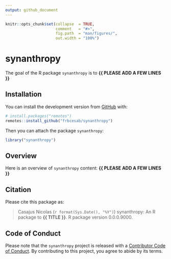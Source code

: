 ```yaml
---
output: github_document
---
```


<!-- README.md is generated from README.Rmd. Please edit that file -->


```r
knitr::opts_chunk$set(collapse  = TRUE,
                      comment   = "#>",
                      fig.path  = "man/figures/",
                      out.width = "100%")
```



synanthropy
=========================================================

<!-- badges: start -->
<!-- badges: end -->


The goal of the R package `synanthropy` is to **{{ PLEASE ADD A FEW LINES }}**



## Installation

You can install the development version from [GitHub](https://github.com/) with:

```r
# install.packages("remotes")
remotes::install_github("frbcesab/synanthropy")
```

Then you can attach the package `synanthropy`:

```r
library("synanthropy")
```



## Overview

Here is an overview of `synanthropy` content: **{{ PLEASE ADD A FEW LINES }}**



## Citation

Please cite this package as: 

> Casajus Nicolas (`r format(Sys.Date(), "%Y")`) synanthropy: An R 
package to **{{ TITLE }}**. R package version 0.0.0.9000.



## Code of Conduct

Please note that the `synanthropy` project is released with a 
[Contributor Code of Conduct](https://www.contributor-covenant.org/version/2/1/code_of_conduct/). 
By contributing to this project, you agree to abide by its terms.
